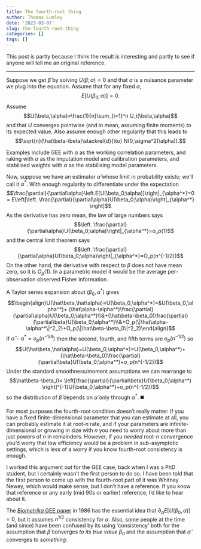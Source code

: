 ```yaml
---
title: The fourth-root thing
author: Thomas Lumley
date: '2023-03-07'
slug: the-fourth-root-thing
categories: []
tags: []
---
```


This post is partly because I think the result is interesting and partly to see if anyone will tell me an original reference.

<hr>

Suppose we get $\hat\beta$ by solving $U(\beta;\alpha)=0$ and that $\alpha$ is a nuisance parameter we plug into the equation.  Assume that for any fixed $\alpha$,
$$E[U(\beta_0;\alpha)]=0.$$
Assume 
$$U(\beta,\alpha)=\frac{1}{n}\sum_{i=1}^n U_i(\beta,\alpha)$$
and that $U$ converges pointwise (and in mean, assuming finite moments) to its expected value. Also assume enough other regularity  that this leads to
$$\sqrt{n}(\hat\beta-\beta)\stackrel{d}{\to} N(0,\sigma^2(\alpha)).$$

Examples include GEE with $\alpha$ as the working correlation parameters, and raking with $\alpha$ as the imputation model and calibration parameters, and stabilised weights with $\alpha$ as the stabilising model parameters. 


Now, suppose we have an estimator $\hat\alpha$ whose limit in probability exists; we'll call it $\alpha^*$. With enough regularity to differentiate under the expectation
$$\frac{\partial}{\partial\alpha}\left.E[U(\beta_0;\alpha)]\right|_{\alpha^*}=0 = E\left[\left. \frac{\partial}{\partial\alpha}U(\beta_0;\alpha)\right|_{\alpha^*}   \right]$$
As the derivative has zero mean, the law of large numbers says
$$\left. \frac{\partial}{\partial\alpha}U(\beta_0;\alpha)\right|_{\alpha^*}=o_p(1)$$
and the central limit theorem says
$$\left. \frac{\partial}{\partial\alpha}U(\beta_0;\alpha)\right|_{\alpha^*}=O_p(n^{-1/2})$$
On the other hand, the derivative with respect to $\beta$ does not have mean zero, so it is $O_p(1)$. In a parametric model it would be the average per-observation observed Fisher information. 

A Taylor series expansion about $(\beta_0,\alpha^*)$ gives
$$\begin{align}U(\hat\beta,\hat\alpha)=U(\beta_0,\alpha^*)=&U(\beta_0,\alpha^*)+ (\hat\alpha-\alpha^*)\frac{\partial}{\partial\alpha}U(\beta_0;\alpha^*)\\&+(\hat\beta-\beta_0)\frac{\partial}{\partial\beta}U(\beta_0;\alpha^*)\\&+O_p(\|\hat\alpha-\alpha^*\|^2_2)+O_p(\|\hat\beta-\beta_0\|^2_2)\end{align}$$
If $\hat\alpha-\alpha^*=o_p(n^{-1/4})$ then the second, fourth, and fifth terms are $o_p(n^{-1/2})$ so
$$U(\hat\beta,\hat\alpha)=U(\beta_0,\alpha^*)=U(\beta_0,\alpha^*)+ (\hat\beta-\beta_0)\frac{\partial}{\partial\beta}U(\beta_0;\alpha^*)+o_p(n^{-1/2})$$
Under the standard smoothness/moment assumptions we can rearrange to 
$$\hat\beta-\beta_0= \left[\frac{\partial}{\partial\beta}U(\beta_0;\alpha^*)  \right]^{-1}U(\beta_0,\alpha^*)+o_p(n^{-1/2})$$
so the distribution of $\hat\beta$ depends on $\hat\alpha$ only through $\alpha^*$. ◼️

For most purposes the fourth-root condition doesn't really matter: if you have a fixed finite-dimensional parameter that you can estimate at all, you can probably estimate it at root-$n$ rate, and if your parameters are infinite-dimensional or growing in size with $n$ you need to worry about more than just powers of $n$ in remainders.  However, if you *needed* root-$n$ convergence you'd worry that low efficiency would be a problem in sub-asymptotic settings, which is less of a worry if you know fourth-root consistency is enough. 

I worked this argument out for the GEE case, back when I was a PhD student, but I certainly wasn't the first person to do so. I have been told that the first person to come up with the fourth-root part of it was Whitney Newey, which would make sense, but I don't have a reference.  If you know that reference or any early (mid 90s or earlier) reference, I'd like to hear about it.  

The [*Biometrika* GEE paper](https://www.jstor.org/stable/2336267) in 1986 has the essential idea that $\partial_\alpha E[U(\beta_0,\alpha)]=0$, but it assumes $n^{1/2}$ consistency for $\alpha$.  Also, some people at the time (and since) have been confused by its using 'consistency' both for the assumption that $\hat\beta$ converges *to its true value $\beta_0$* and the assumption that $\hat\alpha$ converges *to something*.
